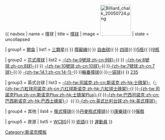 {{ navbox
| name   = 撞球
| title  = [[撞球]]
| image  = [[File:Billiard chalk 20050724.png|100px]]
| state  = uncollapsed 

| group1 = [[開侖]]
| list1  = [[三顆星]]{{·}} [[障礙線]]{{·}} [[自由球 (撞球)|自由球]]{{·}} [[四球]]{{·}}[[5瓶]]{{·}}[[9瓶]]

| group2 = [[花式撞球]]
| list2  = [[9號球|-{zh-tw:9號球;zh-cn:9球}-]]{{·}} [[8號球|-{zh-tw:8號球;zh-cn:8球}-]]{{·}} [[10號球|-{zh-tw:10號球;zh-cn:10球}-]]{{·}}[[7號球|-{zh-tw:7號球;zh-cn:7球}-]]{{·}} [[14.1|-{zh-tw:14.1;zh-cn:14-1}-]]{{·}}[[輪番撞球]]{{·}}[[一袋球]]{{·}} [[撞球#235|235]]

| group3 = 英式台球
| list3  = [[斯诺克|-{zh-tw:司諾克;zh-cn:斯诺克;zh-hk:士碌架}-]]（[[六红球斯诺克|-{zh-tw:六紅球司諾克;zh-cn:六红球斯诺克;zh-hk:六紅球士碌架}-]]{{·}}[[八彩球斯诺克|-{zh-tw:司諾克Plus;zh-cn:斯诺克Plus;zh-hk:士碌架Plus}-]]{{·}}[[巴西斯诺克|-{zh-tw:巴西司諾克;zh-cn:巴西斯诺克;zh-hk:巴西士碌架}-]]）{{·}}[[英式撞球|-{zh-cn:英式比利台球;zh-hk:英式撞球}-]]

| group4 = 其他
| list4  = [[俄式撞球]]{{·}}[[丹麥瓶式撞球]]{{·}}[[康樂球]]{{·}}[[彈戲]]

| group5 = 資源
| list5  = [[WCBS]]{{·}} [[撞球術語|術語]]{{·}} [[:Category:撞球運動員|運動員]]
}}<noinclude>
{{documentation}}
[[Category:斯诺克模板]]
</noinclude>
